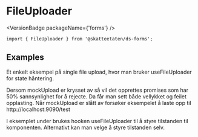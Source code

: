 
<Meta of={FileUploaderStories} />

# FileUploader

<VersionBadge packageName={'forms'} />

<Primary />

```tsx
import { FileUploader } from '@skatteetaten/ds-forms';
```

<Controls />

## Examples

Et enkelt eksempel på single file upload, hvor man bruker useFileUploader for state håntering.

<Canvas of={FileUploaderStories.SimpleCompleteExample} />

Dersom mockUpload er krysset av så vil det opprettes promises som har 50% sannsynlighet for å rejecte. Da får man sett både vellykket og feilet opplasting. Når mockUpload er slått av forsøker eksempelet å laste opp til http://localhost:9090/test

I eksemplet under brukes hooken useFileUploader til å styre tilstanden til komponenten. Alternativt
kan man velge å styre tilstanden selv.

<Canvas of={FileUploaderStories.Examples} />
